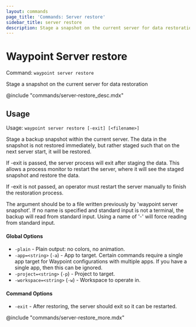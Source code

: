 ```yaml
---
layout: commands
page_title: 'Commands: Server restore'
sidebar_title: server restore
description: Stage a snapshot on the current server for data restoration
---
```


# Waypoint Server restore

Command: `waypoint server restore`

Stage a snapshot on the current server for data restoration

@include "commands/server-restore_desc.mdx"

## Usage

Usage: `waypoint server restore [-exit] [<filename>]`

Stage a backup snapshot within the current server. The data in the snapshot is not restored
immediately, but rather staged such that on the next server start, it will be restored.

If -exit is passed, the server process will exit after staging the data. This allows a process
monitor to restart the server, where it will see the staged snapshot and restore the data.

If -exit is not passed, an operator must restart the server manually to finish the restoration
process.

The argument should be to a file written previously by 'waypoint server snapshot'.
If no name is specified and standard input is not a terminal, the backup will read from
standard input. Using a name of '-' will force reading from standard input.

#### Global Options

- `-plain` - Plain output: no colors, no animation.
- `-app=<string>` (`-a`) - App to target. Certain commands require a single app target for Waypoint configurations with multiple apps. If you have a single app, then this can be ignored.
- `-project=<string>` (`-p`) - Project to target.
- `-workspace=<string>` (`-w`) - Workspace to operate in.

#### Command Options

- `-exit` - After restoring, the server should exit so it can be restarted.

@include "commands/server-restore_more.mdx"
